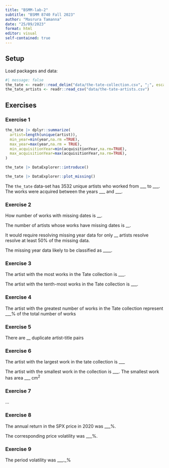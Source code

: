 ```yaml
---
title: "BSMM-lab-2"
subtitle: "BSMM 8740 Fall 2023"
author: "Masrura Tamanna"
date: "25/09/2023"
format: html
editor: visual
self-contained: true
---
```


## Setup

Load packages and data:

```r
#| message: false
the_tate <- readr::read_delim("data/the-tate-collection.csv", ";", escape_double = FALSE, trim_ws = TRUE)
the_tate_artists <- readr::read_csv("data/the-tate-artists.csv")
```

## Exercises

### Exercise 1

```r
the_tate |> dplyr::summarize(
  artist=length(unique(artist)),
  min_year=min(year,na.rm =TRUE),
  max_year=max(year,na.rm = TRUE),
  min_acquisitionYear=min(acquisitionYear,na.rm=TRUE),
  max_acquisitionYear=max(acquisitionYear,na.rm=TRUE),
)
```

```r
the_tate |> DataExplorer::introduce()
```

```r
the_tate |> DataExplorer::plot_missing()
```

The `the_tate` data-set has 3532 unique artists who worked from \_\_\_ to \_\_\_. The works were acquired between the years \_\_\_ and \_\_\_.

### Exercise 2

How number of works with missing dates is \_\_.

The number of artists whose works have missing dates is \_\_.

It would require resolving missing year data for only \_\_ artists resolve resolve at least 50% of the missing data.

The missing year data likely to be classified as \_\_\_\_.

### Exercise 3

The artist with the most works in the Tate collection is \_\_\_.

The artist with the tenth-most works in the Tate collection is \_\_\_.

### Exercise 4

The artist with the greatest number of works in the Tate collection represent \_\_\_% of the total number of works

### Exercise 5

There are \_\_ duplicate artist-title pairs

### Exercise 6

The artist with the largest work in the tate collection is \_\_\_

The artist with the smallest work in the collection is \_\_\_. The smallest work has area \_\_\_ $\text{cm}^2$

### Exercise 7

...

### Exercise 8

The annual return in the SPX price in 2020 was \_\_\_%.

The corresponding price volatility was \_\_\_%.

### Exercise 9

The period volatility was \_\_\_.\_%

### 
